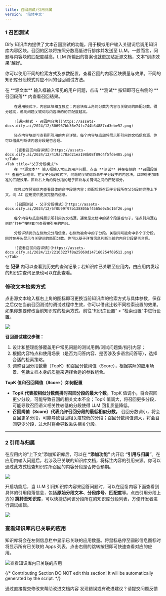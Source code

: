 ```yaml
---
title: 召回测试/引用归属
version: '简体中文'
---
```


### 1 召回测试

Dify 知识库内提供了文本召回测试的功能，用于模拟用户输入关键词后调用知识库内容区块。召回的区块将按照分数高低进行排序并发送至 LLM。一般而言，问题与内容块的匹配度越高，LLM 所输出的答案也就更加贴近源文档，文本“训练效果”越好。

你可以使用不同的检索方式及参数配置，查看召回的内容区块质量与效果。不同的知识库分段模式对应不同的召回测试方法。

<Tabs>
    <Tab title="通用模式">
        在 **源文本** 输入框输入常见的用户问题，点击 **测试** 按钮即可在右侧的 **召回段落** 内查看召回结果。
        
        在通用模式下，内容区块相互独立；内容块右上角的分数为内容与关键词的匹配分数。得分越高，说明问题关键词与内容块的的匹配度越高。
        
        ![通用模式 - 召回内容块](https://assets-docs.dify.ai/2024/12/806967bb36e74fc744b34887cd3ebe52.png)
        
        轻点内容块即可查看所引用的内容详情。每个内容块底部将展示所引用的文档信息源，你可以借此判断该内容分段是否合理。
        
        ![查看召回内容详情](https://assets-docs.dify.ai/2024/12/419ac78ad21ea198b08f89c4f5fde485.png)
    </Tab>
    <Tab title="父子分段模式">
        在 **源文本** 输入框输入常见的用户问题，点击 **测试** 并在右侧的 **召回段落** 查看召回结果。在父子分段模式下，问题的关键词将命中子分段中的内容块，以取得更加精准的匹配效果。区块右上角的得分指的是子区块与关键词之间的匹配得分。
        
        你可以在预览区内查看具体的命中段落内容；匹配后将召回子分段所在父分段的完整上下文，向 AI 应用提供更加完整的信息。

        ![召回测试 - 父子分段模式](https://assets-docs.dify.ai/2024/12/6f0b99f97b138805bf4665d0c5c16f26.png)

        每个内容块底部将展示所引用的文档源，通常是文档中的某个段落或句子。轻点引用源右侧的“打开”按钮即可查看被引用的内容。
        
        分段详情页的左侧为父分段信息，右侧为被命中的子分段。关键词可能命中多个子分段，同时在开头显示与关键词的匹配分数。你可以基于详情信息判断当前的内容分段是否合理。
        
        ![查看召回内容详情](https://assets-docs.dify.ai/2024/12/22103227f8a25069d147160254f69512.png)
    </Tab>
</Tabs>
    
在 **记录** 内可以查看到历史的查询记录；若知识库已关联至应用内，由应用内发起的知识库查询记录也可以在此查看。

### 修改文本检索方式

点击源文本输入框右上角的图标即可更换当前知识库的检索方式与具体参数，保存之后仅在当前召回测试的调试过程中生效，你可以借此比较不同检索设置的效果。如果你想要修改当前知识库的检索方式，前往“知识库设置” > “检索设置”中进行设置。

![](https://assets-docs.dify.ai/2024/12/86b78cb114a843c9dedcba1fe12e3b02.png)

**召回测试建议步骤：**

1. 设计和整理能够覆盖用户常见问题的测试用例/测试问题集/指引内容；
2. 根据内容特点和使用场景（是否为问答内容、是否涉及多语言问答等），选择合适的检索策略。
3. 调整召回分段数量（TopK）和召回分数阈值（Score），根据实际的应用场景、包括文档本身的质量来选择合适的参数组合。

**TopK 值和召回阈值（Score ）如何配置**

* **TopK 代表按相似分数倒排时召回分段的最大个数**。TopK 值调小，将会召回更少分段，可能导致召回的相关文本不全；TopK 值调大，将召回更多分段，可能导致召回语义相关性较低的分段使得 LLM 回复质量降低。
* **召回阈值（Score）代表允许召回分段的最低相似分数。** 召回分数调小，将会召回更多分段，可能导致召回相关度较低的分段；召回分数阈值调大，将会召回更少分段，过大时将会导致丢失相关分段。

***

### 2 引用与归属

在应用内的“上下文”添加知识库后，可以在 **“添加功能”** 内开启 **“引用与归属”**。在应用内输入问题后，若涉及已关联的知识库文档，将标注内容的引用来源。你可以通过此方式检查知识库所召回的内容分段是否符合预期。

![](https://assets-docs.dify.ai/2025/03/a2e4db6635634e99a9aeb91341b53d1c.png)

开启功能后，当 LLM 引用知识库内容来回答问题时，可以在回复内容下面查看到具体的引用段落信息，包括**原始分段文本、分段序号、匹配度**等。点击引用分段上方的 **跳转至知识库**，可以快捷访问该分段所在的知识库分段列表，方便开发者进行调试编辑。

![](https://assets-docs.dify.ai/2025/03/1d82a0e1032f97e5832ed2ca7cb99fb2.png)

### 查看知识库内已关联的应用

知识库将会在左侧信息栏中显示已关联的应用数量。将鼠标悬停至圆形信息图标时将显示所有已关联的 Apps 列表，点击右侧的跳转按钮即可快速查看对应的应用。

![查看知识库内已关联的应用](https://assets-docs.dify.ai/2024/12/28899b9b0eba8996f364fb74e5b94c7f.png)

{/*
Contributing Section
DO NOT edit this section!
It will be automatically generated by the script.
*/}

<CardGroup cols="2">
    <Card
        title="编辑此页面"
        icon="pen-to-square"
        href="https://github.com/langgenius/dify-docs-mintlify/edit/main/zh-hans/guides/knowledge-base/retrieval-test-and-citation.mdx"
    >
        通过直接提交修改来帮助改进文档内容
    </Card>
    <Card
        title="提交问题"
        icon="github"
        href="https://github.com/langgenius/dify-docs-mintlify/issues/new?title=文档问题%3A%20eval-test-and-citat&body=%23%23%20问题描述%0A%3C%21--%20请简要描述您发现的问题%20--%3E%0A%0A%23%23%20页面链接%0Ahttps%3A%2F%2Fgithub.com%2Flanggenius%2Fdify-docs-mintlify%2Fblob%2Fmain%2Fzh-hans/guides/knowledge-base%2Fretrieval-test-and-citation.mdx%0A%0A%23%23%20建议修改%0A%3C%21--%20如果有具体的修改建议，请在此说明%20--%3E%0A%0A%3C%21--%20感谢您对文档质量的关注！%20--%3E"
    >
        发现错误或有改进建议？请提交问题反馈
    </Card>
</CardGroup>
